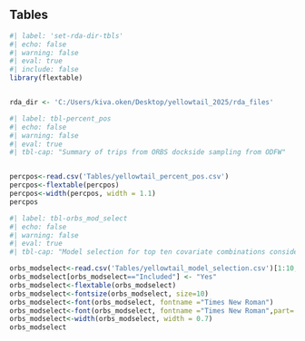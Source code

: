 ## Tables 
 
```r
#| label: 'set-rda-dir-tbls'
#| echo: false 
#| warning: false 
#| eval: true 
#| include: false
library(flextable)


rda_dir <- 'C:/Users/kiva.oken/Desktop/yellowtail_2025/rda_files'
``` 


```r
#| label: tbl-percent_pos
#| echo: false 
#| warning: false 
#| eval: true 
#| tbl-cap: "Summary of trips from ORBS dockside sampling from ODFW"


percpos<-read.csv('Tables/yellowtail_percent_pos.csv')
percpos<-flextable(percpos)
percpos<-width(percpos, width = 1.1)
percpos
```

```r
#| label: tbl-orbs_mod_select
#| echo: false 
#| warning: false 
#| eval: true 
#| tbl-cap: "Model selection for top ten covariate combinations considered for the ORBS index"

orbs_modselect<-read.csv('Tables/yellowtail_model_selection.csv')[1:10,]
orbs_modselect[orbs_modselect=="Included"] <- "Yes"
orbs_modselect<-flextable(orbs_modselect)
orbs_modselect<-fontsize(orbs_modselect, size=10)
orbs_modselect<-font(orbs_modselect, fontname ="Times New Roman")
orbs_modselect<-font(orbs_modselect, fontname ="Times New Roman",part='header')
orbs_modselect<-width(orbs_modselect, width = 0.7)
orbs_modselect
```

